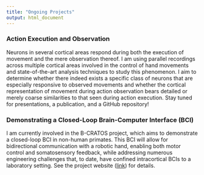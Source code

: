```yaml
---
title: "Ongoing Projects"
output: html_document
---
```


<link rel="stylesheet" href="styles.css" type="text/css">
<link rel="stylesheet" href="./css/academicons.min.css"/>

### Action Execution and Observation

Neurons in several cortical areas respond during both the execution of movement and the mere observation thereof. I am using parallel recordings across multiple cortical areas involved in the control of hand movements and state-of-the-art analysis techniques to study this phenomenon. I aim to determine whether there indeed exists a specific class of neurons that are especially responsive to observed movements and whether the cortical representation of movement during action observation bears detailed or merely coarse similarities to that seen during action execution. Stay tuned for presentations, a publication, and a GitHub repository!

### Demonstrating a Closed-Loop Brain-Computer Interface (BCI)

I am currently involved in the B-CRATOS project, which aims to demonstrate a closed-loop BCI in non-human primates. This BCI will allow for bidirectional communication with a robotic hand, enabling both motor control and somatosensory feedback, while addressing numerous engineering challenges that, to date, have confined intracortical BCIs to a laboratory setting. See the project website ([link](https://www.b-cratos.eu/)) for details.
